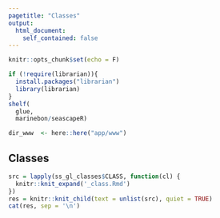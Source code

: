 ```yaml
---
pagetitle: "Classes"
output:
  html_document:
    self_contained: false
---
```


```r
knitr::opts_chunk$set(echo = F)

if (!require(librarian)){
  install.packages("librarian")
  library(librarian)
}
shelf(
  glue,
  marinebon/seascapeR)

dir_www  <- here::here("app/www")
```

## Classes {.tabset}

```r
src = lapply(ss_gl_classes$CLASS, function(cl) {
  knitr::knit_expand('_class.Rmd')
})
res = knitr::knit_child(text = unlist(src), quiet = TRUE)
cat(res, sep = '\n')
```